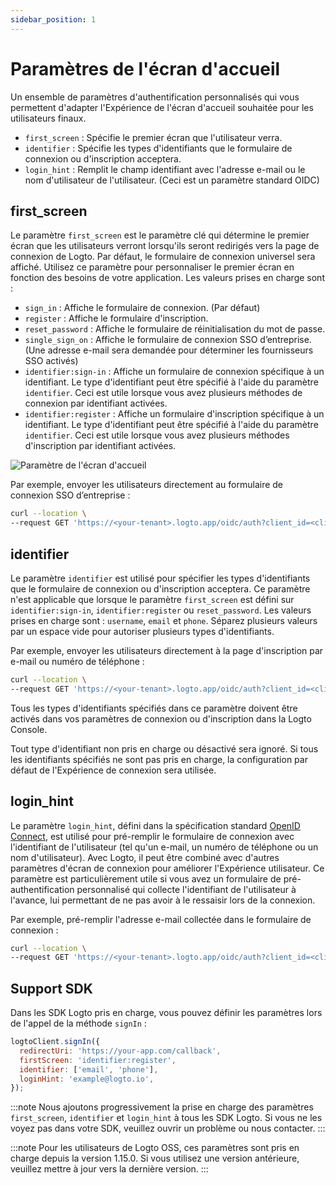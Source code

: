 ```yaml
---
sidebar_position: 1
---
```


# Paramètres de l'écran d'accueil

Un ensemble de paramètres d'authentification personnalisés qui vous permettent d'adapter l'Expérience de l'écran d'accueil souhaitée pour les utilisateurs finaux.

- `first_screen` : Spécifie le premier écran que l'utilisateur verra.
- `identifier` : Spécifie les types d'identifiants que le formulaire de connexion ou d'inscription acceptera.
- `login_hint` : Remplit le champ identifiant avec l'adresse e-mail ou le nom d'utilisateur de l'utilisateur. (Ceci est un paramètre standard OIDC)

## first_screen

Le paramètre `first_screen` est le paramètre clé qui détermine le premier écran que les utilisateurs verront lorsqu'ils seront redirigés vers la page de connexion de Logto. Par défaut, le formulaire de connexion universel sera affiché. Utilisez ce paramètre pour personnaliser le premier écran en fonction des besoins de votre application. Les valeurs prises en charge sont :

- `sign_in` : Affiche le formulaire de connexion. (Par défaut)
- `register` : Affiche le formulaire d'inscription.
- `reset_password` : Affiche le formulaire de réinitialisation du mot de passe.
- `single_sign_on` : Affiche le formulaire de connexion SSO d’entreprise. (Une adresse e-mail sera demandée pour déterminer les fournisseurs SSO activés)
- `identifier:sign-in` : Affiche un formulaire de connexion spécifique à un identifiant. Le type d'identifiant peut être spécifié à l'aide du paramètre `identifier`. Ceci est utile lorsque vous avez plusieurs méthodes de connexion par identifiant activées.
- `identifier:register` : Affiche un formulaire d'inscription spécifique à un identifiant. Le type d'identifiant peut être spécifié à l'aide du paramètre `identifier`. Ceci est utile lorsque vous avez plusieurs méthodes d'inscription par identifiant activées.

![Paramètre de l'écran d'accueil](./assets/first-screen-parameter.png)

Par exemple, envoyer les utilisateurs directement au formulaire de connexion SSO d’entreprise :

```sh
curl --location \
--request GET 'https://<your-tenant>.logto.app/oidc/auth?client_id=<client_id>&...&first_screen=single_sign_on'
```

## identifier

Le paramètre `identifier` est utilisé pour spécifier les types d'identifiants que le formulaire de connexion ou d'inscription acceptera. Ce paramètre n'est applicable que lorsque le paramètre `first_screen` est défini sur `identifier:sign-in`, `identifier:register` ou `reset_password`. Les valeurs prises en charge sont : `username`, `email` et `phone`. Séparez plusieurs valeurs par un espace vide pour autoriser plusieurs types d'identifiants.

Par exemple, envoyer les utilisateurs directement à la page d'inscription par e-mail ou numéro de téléphone :

```sh
curl --location \
--request GET 'https://<your-tenant>.logto.app/oidc/auth?client_id=<client_id>&...&first_screen=identifier:register&identifier=email phone'
```

Tous les types d'identifiants spécifiés dans ce paramètre doivent être activés dans vos paramètres de connexion ou d'inscription dans la Logto Console.

Tout type d'identifiant non pris en charge ou désactivé sera ignoré. Si tous les identifiants spécifiés ne sont pas pris en charge, la configuration par défaut de l'Expérience de connexion sera utilisée.

## login_hint

Le paramètre `login_hint`, défini dans la spécification standard [OpenID Connect](https://openid.net/specs/openid-connect-core-1_0.html#AuthorizationEndpoint), est utilisé pour pré-remplir le formulaire de connexion avec l'identifiant de l'utilisateur (tel qu'un e-mail, un numéro de téléphone ou un nom d'utilisateur). Avec Logto, il peut être combiné avec d'autres paramètres d'écran de connexion pour améliorer l'Expérience utilisateur. Ce paramètre est particulièrement utile si vous avez un formulaire de pré-authentification personnalisé qui collecte l'identifiant de l'utilisateur à l'avance, lui permettant de ne pas avoir à le ressaisir lors de la connexion.

Par exemple, pré-remplir l'adresse e-mail collectée dans le formulaire de connexion :

```sh
curl --location \
--request GET 'https://<your-tenant>.logto.app/oidc/auth?client_id=<client_id>&...&first_screen=identifier:sign_in&identifier=email&login_hint=example@logto.io
```

## Support SDK

Dans les SDK Logto pris en charge, vous pouvez définir les paramètres lors de l'appel de la méthode `signIn` :

```javascript
logtoClient.signIn({
  redirectUri: 'https://your-app.com/callback',
  firstScreen: 'identifier:register',
  identifier: ['email', 'phone'],
  loginHint: 'example@logto.io',
});
```

:::note
Nous ajoutons progressivement la prise en charge des paramètres `first_screen`, `identifier` et `login_hint` à tous les SDK Logto. Si vous ne les voyez pas dans votre SDK, veuillez ouvrir un problème ou nous contacter.
:::

:::note
Pour les utilisateurs de Logto OSS, ces paramètres sont pris en charge depuis la version 1.15.0. Si vous utilisez une version antérieure, veuillez mettre à jour vers la dernière version.
:::
